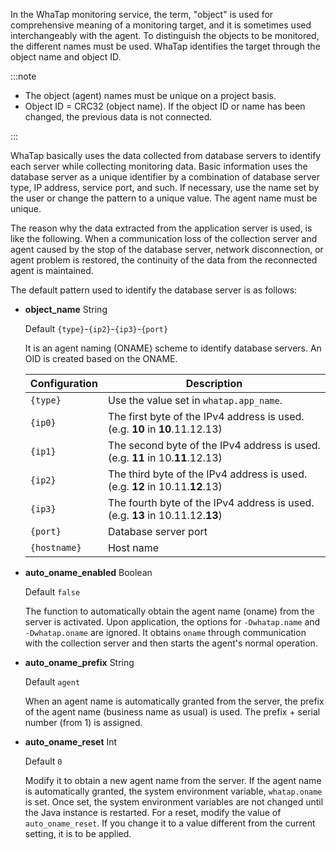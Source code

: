 In the WhaTap monitoring service, the term, "object" is used for comprehensive meaning of a monitoring target, and it is sometimes used interchangeably with the agent. To distinguish the objects to be monitored, the different names must be used. WhaTap identifies the target through the object name and object ID.

:::note

-   The object (agent) names must be unique on a project basis.
-   Object ID = CRC32 (object name). If the object ID or name has been changed, the previous data is not connected.

:::

WhaTap basically uses the data collected from database servers to identify each server while collecting monitoring data. Basic information uses the database server as a unique identifier by a combination of database server type, IP address, service port, and such. If necessary, use the name set by the user or change the pattern to a unique value. The agent name must be unique.

The reason why the data extracted from the application server is used, is like the following. When a communication loss of the collection server and agent caused by the stop of the database server, network disconnection, or agent problem is restored, the continuity of the data from the reconnected agent is maintained.

The default pattern used to identify the database server is as follows:

-   **object_name** <span class='type'>String</span>

    Default `{type}`-`{ip2}`-`{ip3}`-`{port}`

    It is an agent naming (ONAME) scheme to identify database servers. An OID is created based on the ONAME.

    | Configuration       | Description                                                                      |
    | ------------------- | -------------------------------------------------------------------------------- |
    | `{type}`            | Use the value set in `whatap.app_name`.                                          |
    | `{ip0}`             | The first byte of the IPv4 address is used. (e.g. **10** in **10**.11.12.13)     |
    | `{ip1}`             | The second byte of the IPv4 address is used. (e.g. **11** in 10.**11**.12.13)    |
    | `{ip2}`             | The third byte of the IPv4 address is used. (e.g. **12** in 10.11.**12**.13)     |
    | `{ip3}`             | The fourth byte of the IPv4 address is used. (e.g. **13** in 10.11.12.**13**)    |
    | `{port}`            | Database server port                                                             |
    | `{hostname}`        | Host name                                                                        |

-   **auto_oname_enabled** <span class='type'>Boolean</span>

    Default `false`

    The function to automatically obtain the agent name (oname) from the server is activated. Upon application, the options for `-Dwhatap.name` and `-Dwhatap.oname` are ignored. It obtains `oname` through communication with the collection server and then starts the agent's normal operation.

-   **auto_oname_prefix** <span class='type'>String</span>

    Default `agent`

    When an agent name is automatically granted from the server, the prefix of the agent name (business name as usual) is used. The prefix + serial number (from 1) is assigned.

-   **auto_oname_reset** <span class='type'>Int</span>

    Default `0`

    Modify it to obtain a new agent name from the server. If the agent name is automatically granted, the system environment variable, `whatap.oname` is set. Once set, the system environment variables are not changed until the Java instance is restarted. For a reset, modify the value of `auto_oname_reset`. If you change it to a value different from the current setting, it is to be applied.
